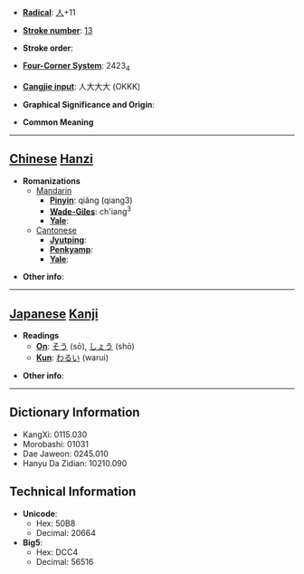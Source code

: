 * '''[[Wiktionary:Chinese radical index| Radical]]''': [[Wiktionary:Chinese radical index 人|人]]+11

* '''[[Wiktionary:Chinese total strokes index|Stroke number]]''': [[Wiktionary:Chinese total strokes index 13|13]]

* '''Stroke order''': 

* '''[[Wiktionary:Chinese four corner index|Four-Corner System]]''': 2423<sub>4</sub>

* '''[[Wiktionary:Chinese Cangjie index|Cangjie input]]''': 人大大大 (OKKK)

* '''Graphical Significance and Origin''': 

* '''Common Meaning'''

----

== [[Chinese]] [[Hanzi]] ==

* '''Romanizations'''
** [[Mandarin]]
*** '''[[Pinyin]]''': qiǎng (qiang3)
*** '''[[Wade-Giles]]''': ch'iang<sup>3</sup>
*** '''[[Yale]]''': 
**[[Cantonese]]
***'''[[Jyutping]]''':
***'''[[Penkyamp]]''': 
***'''[[Yale]]''': 

* '''Other info''': 

----

== [[Japanese]] [[Kanji]] ==

* '''Readings'''
** '''[[On]]''': [[そう]] (sō), [[しょう]] (shō)
** '''[[Kun]]''': [[わるい]] (warui)

* '''Other info''':  

----

== Dictionary Information ==

* KangXi: 0115.030
* Morobashi: 01031
* Dae Jaweon: 0245.010
* Hanyu Da Zidian: 10210.090

== Technical Information ==

* '''Unicode''':
** Hex: 50B8
** Decimal: 20664
* '''Big5''':
** Hex: DCC4
** Decimal: 56516